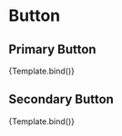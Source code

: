 
<Meta title="Atoms/Button" />


# Button

## Primary Button

<Canvas>
  <Story name="Primary" args={{ class: 'pixel-button pixel-button__primary', content: 'Primary Button' }}>
    {Template.bind()}
  </Story>
</Canvas>

## Secondary Button

<Canvas>
  <Story name="Secondary" args={{ class: 'pixel-button pixel-button__secondary', content: 'Secondary Button' }}>
    {Template.bind()}
  </Story>
</Canvas>
